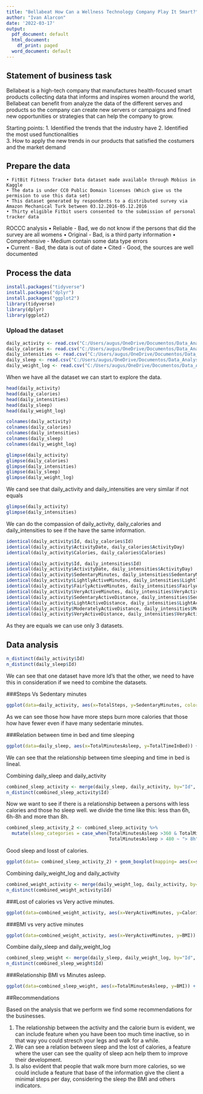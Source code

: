 ```yaml
---
title: "Bellabeat How Can a Wellness Technology Company Play It Smart?"
author: "Ivan Alarcon"
date: '2022-03-17'
output:
  pdf_document: default
  html_document:
    df_print: paged
  word_document: default
---
```


## Statement of business task

Bellabeat is a high-tech company that manufactures health-focused smart products collecting data that informs and inspires women around the world, Bellabeat can benefit from analyze the data of the different serves and products so the company can create new servers or campaigns and fined new opportunities or strategies that can help the company to grow.


Starting points:
	1. Identified the trends that the industry have 
	2. Identified the most used functionalities  
  3. How to apply the new trends in our products that satisfied the costumers and the market demand
  
## Prepare the data

	• FitBit Fitness Tracker Data dataset made available through Mobius in Kaggle
	• The data is under CC0 Public Domain licenses (Which give us the permision to use this data set)
	• This dataset generated by respondents to a distributed survey via Amazon Mechanical Turk between 03.12.2016-05.12.2016
	• Thirty eligible Fitbit users consented to the submission of personal tracker data

ROCCC analysis 
	• Reliable - Bad, we do not know if the persons that did the survey are all womens 
	• Original - Bad, is a third party information
	• Comprehensive - Medium contain some data type errors   
	• Current - Bad, the data is out of date 
	• Cited - Good, the sources are well documented 
	
## Process the data

```r
install.packages("tidyverse")
install.packages("dplyr")
install.packages("ggplot2")
library(tidyverse)
library(dplyr)
library(ggplot2)
```

### Upload the dataset 

```r
daily_activity <- read.csv("C:/Users/augus/OneDrive/Documentos/Data_Analysis/8_Capstone_project/Fitabase_Data/dailyActivity_merged.csv")
daily_calories <- read.csv("C:/Users/augus/OneDrive/Documentos/Data_Analysis/8_Capstone_project/Fitabase_Data/dailyCalories_merged.csv")
daily_intensities <- read.csv("C:/Users/augus/OneDrive/Documentos/Data_Analysis/8_Capstone_project/Fitabase_Data/dailyIntensities_merged.csv")
daily_sleep <- read.csv("C:/Users/augus/OneDrive/Documentos/Data_Analysis/8_Capstone_project/Fitabase_Data/sleepDay_merged.csv")
daily_weight_log <- read.csv("C:/Users/augus/OneDrive/Documentos/Data_Analysis/8_Capstone_project/Fitabase_Data/weightLogInfo_merged.csv")
```
When we have all the dataset we can start to explore the data.

```r
head(daily_activity)
head(daily_calories)
head(daily_intensities)
head(daily_sleep)
head(daily_weight_log)

colnames(daily_activity)
colnames(daily_calories)
colnames(daily_intensities)
colnames(daily_sleep)
colnames(daily_weight_log)

glimpse(daily_activity)
glimpse(daily_calories)
glimpse(daily_intensities)
glimpse(daily_sleep)
glimpse(daily_weight_log)
```

We cand see that daily_activity and daily_intensities are very similar if not equals 
```r
glimpse(daily_activity)
glimpse(daily_intensities)

```
We can do the compassion of daily_activity, daily_calories and daily_intensities to see if the have the same information.

```r
identical(daily_activity$Id, daily_calories$Id)
identical(daily_activity$ActivityDate, daily_calories$ActivityDay)
identical(daily_activity$Calories, daily_calories$Calories)

identical(daily_activity$Id, daily_intensities$Id)
identical(daily_activity$ActivityDate, daily_intensities$ActivityDay)
identical(daily_activity$SedentaryMinutes, daily_intensities$SedentaryMinutes)
identical(daily_activity$LightlyActiveMinutes, daily_intensities$LightlyActiveMinutes)
identical(daily_activity$FairlyActiveMinutes, daily_intensities$FairlyActiveMinutes)
identical(daily_activity$VeryActiveMinutes, daily_intensities$VeryActiveMinutes)
identical(daily_activity$SedentaryActiveDistance, daily_intensities$SedentaryActiveDistance)
identical(daily_activity$LightActiveDistance, daily_intensities$LightActiveDistance)
identical(daily_activity$ModeratelyActiveDistance, daily_intensities$ModeratelyActiveDistance)
identical(daily_activity$VeryActiveDistance, daily_intensities$VeryActiveDistance)
```
As they are equals we can use only 3 datasets.

## Data analysis

```r
n_distinct(daily_activity$Id)
n_distinct(daily_sleep$Id)
```
We can see that one dataset have more Id's that the other, we need to have this in consideration if we need to combine the datasets.

###Steps Vs Sedentary minutes

```r
ggplot(data=daily_activity, aes(x=TotalSteps, y=SedentaryMinutes, color = Calories)) + geom_point()
```
As we can see those how have more steps burn more calories that those how have fewer even if have many sedentarie minutes.

###Relation between time in bed and time sleeping
```r
ggplot(data=daily_sleep, aes(x=TotalMinutesAsleep, y=TotalTimeInBed)) + geom_point()
```
We can see that the relationship between time sleeping and time in bed is lineal.

Combining daily_sleep and daily_activity

```r
combined_sleep_activity <- merge(daily_sleep, daily_activity, by="Id", all = TRUE)
n_distinct(combined_sleep_activity$Id)
```
Now we want to see if there is a relationship between a persons with less calories and those ho sleep well. 
we divide the time like this: less than 6h, 6h-8h and more than 8h.
```r
combined_sleep_activity_2 <- combined_sleep_activity %>%
  mutate(sleep_categories = case_when(TotalMinutesAsleep >360 & TotalMinutesAsleep <= 480 ~ "6h-8h",
                                      TotalMinutesAsleep > 480 ~ "> 8h",TRUE ~ "< 6h"))
```

Good sleep and losst of calories.
```r
ggplot(data= combined_sleep_activity_2) + geom_boxplot(mapping= aes(x=sleep_categories, y= Calories))
```
Combining daily_weight_log and daily_activity
```r
combined_weight_activity <- merge(daily_weight_log, daily_activity, by="Id", all = TRUE)
n_distinct(combined_weight_activity$Id)
```
###Lost of calories vs Very active minutes.
```r
ggplot(data=combined_weight_activity, aes(x=VeryActiveMinutes, y=Calories)) + geom_point() + stat_smooth(method=lm)
```
###BMI vs very active minutes
```r
ggplot(data=combined_weight_activity, aes(x=VeryActiveMinutes, y=BMI)) + geom_smooth()
```
Combine daily_sleep and daily_weight_log
```r
combined_sleep_weight <- merge(daily_sleep, daily_weight_log, by="Id", all = TRUE)
n_distinct(combined_sleep_weight$Id)
```
###Relationship BMI vs Minutes asleep.
```r
ggplot(data=combined_sleep_weight, aes(x=TotalMinutesAsleep, y=BMI)) + geom_smooth()
```
##Recommendations

Based on the analysis that we perform we find some recommendations for the businesses.

1. The relationship between the activity and the calorie burn is evident, we can include feature when you have been too much time inactive,     so in that way you could stresch your legs and walk for a while.
2. We can see a relation between sleep and the lost of calories, a feature where the user can see the quality of sleep acn help them to         improve their development. 
3. Is also evident that people that walk more burn more calories, so we could include a feature that base of the information give the client
   a minimal steps per day, considering the sleep the BMI and others indicators. 











